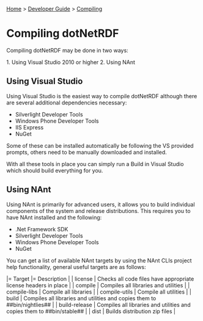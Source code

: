 [[Home]] > [[Developer Guide]] > [[DeveloperGuide/Compiling|Compiling]]

= Compiling dotNetRDF =

Compiling dotNetRDF may be done in two ways:

1. Using Visual Studio 2010 or higher
2. Using NAnt

== Using Visual Studio ==

Using Visual Studio is the easiest way to compile dotNetRDF although there are several additional dependencies necessary:

* Silverlight Developer Tools
* Windows Phone Developer Tools
* IIS Express
* NuGet

Some of these can be installed automatically be following the VS provided prompts, others need to be manually downloaded and installed.

With all these tools in place you can simply run a Build in Visual Studio which should build everything for you.

== Using NAnt ==

Using NAnt is primarily for advanced users, it allows you to build individual components of the system and release distributions.  This requires you to have NAnt installed and the following:

* .Net Framework SDK
* Silverlight Developer Tools
* Windows Phone Developer Tools
* NuGet

You can get a list of available NAnt targets by using the NAnt CLIs project help functionality, general useful targets are as follows:

|= Target |= Description |
| license | Checks all code files have appropriate license headers in place |
| compile | Compiles all libraries and utilities |
| compile-libs | Compile all libraries |
| compile-utils | Compile all utilities |
| build | Compiles all libraries and utilities and copies them to ##bin/nightlies## |
| build-release | Compiles all libraries and utilities and copies them to ##bin/stable## |
| dist | Builds distribution zip files |